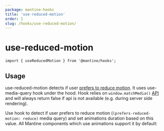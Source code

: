```yaml
---
package: mantine-hooks
title: 'use-reduced-motion'
order: 1
slug: /hooks/use-reduced-motion/
---
```



# use-reduced-motion

<PageHeader
  source="mantine-hooks/src/use-reduced-motion/use-reduced-motion.ts"
  docs="hooks/use-reduced-motion.mdx"
  package="@mantine/hooks"
/>

```tsx
import { useReducedMotion } from '@mantine/hooks';
```

## Usage

use-reduced-motion detects if user [prefers to reduce motion](https://developer.mozilla.org/en-US/docs/Web/CSS/@media/prefers-reduced-motion).
It uses <GatsbyLink to="/hooks/use-media-query">use-media-query</GatsbyLink> hook under the hood.
Hook relies on `window.matchMedia()` [API](https://developer.mozilla.org/en-US/docs/Web/API/Window/matchMedia)
and will always return false if api is not available (e.g. during server side rendering).

Use hook to detect if user prefers to reduce motion (`(prefers-reduced-motion: reduce)` media query) and set animations duration based on this value.
All Mantine components which use animations support it by default:

<UseReducedMotionDemo />
